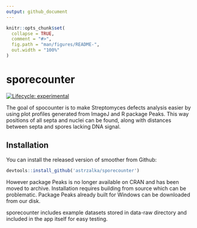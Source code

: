 ```yaml
---
output: github_document
---
```


<!-- README.md is generated from README.Rmd. Please edit that file -->

```r
knitr::opts_chunk$set(
  collapse = TRUE,
  comment = "#>",
  fig.path = "man/figures/README-",
  out.width = "100%"
)
```

# sporecounter

<!-- badges: start -->
[![Lifecycle: experimental](https://img.shields.io/badge/lifecycle-experimental-orange.svg)](https://www.tidyverse.org/lifecycle/#experimental)
<!-- badges: end -->

The goal of spocounter is to make Streptomyces defects analysis easier by using plot profiles generated from ImageJ and R package Peaks. This way positions of all septa and nuclei can be found, along with distances between septa and spores lacking DNA signal.

## Installation

You can install the released version of smoother from Github:

``` r
devtools::install_github('astrzalka/sporecounter')
```

However package Peaks is no longer available on CRAN and has been moved to archive. Installation requires building from source which can be problematic. Package Peaks already built for Windows can be downloaded from our disk.


sporecounter includes example datasets stored in data-raw directory and included in the app itself for easy testing.



